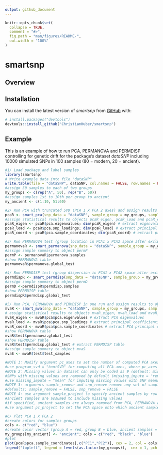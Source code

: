 ---
output: github_document
---

<!-- README.md is generated from README.Rmd. Please edit that file -->

```{r, include = FALSE}
knitr::opts_chunk$set(
  collapse = TRUE,
  comment = "#>",
  fig.path = "man/figures/README-",
  out.width = "100%"
)
```

# smartsnp

<!-- badges: start -->
<!-- badges: end -->

## Overview

<!-- The package *smartsnp* runs fast and user-friendly computation of Principal Component Analysis (PCA) on single-nucleotide-polymorphism (SNP) data suitable for ancient, low-coverage and modern DNA. The package combines SNP scaling for genetic drift and projection of ancient samples onto a modern genetic PCA space (currently available only in Unix environment in the field-standard software EIGENSOFT) with permutation-based multivariate tests for population differences in genetic diversity (both location and dispersion). The package comprises three functions that run each analysis individually (*smart_pca*, *smart_permanova*, *smart_permdisp*), and a wrapper function (*smart_mva*) that runs any combination of the three standalone functions. -->

## Installation

<!-- You can install the released version of smartsnp from [CRAN](https://CRAN.R-project.org) with: -->

<!-- ``` r -->
<!-- install.packages("smartsnp") -->
<!-- ``` -->

You can install the latest version of *smartsnp* from [GitHub](https://github.com/ChristianHuber/smartsnp) with:

``` r
# install.packages("devtools")
devtools::install_github("ChristianHuber/smartsnp")
```
## Example

This is an example of how to run PCA, PERMANOVA and PERMDISP controlling for genetic drift for the package's dataset *dataSNP* including 10000 simulated SNPs in 100 samples (80 = modern, 20 = ancient).

```{r example, results="hide"}
#1/ Load package and label samples
library(smartsnp)
# Write example data into file "dataSNP"
write.table(file = "dataSNP", dataSNP, col.names = FALSE, row.names = FALSE)
#assign 50 samples to each of two groups
my_groups <- c(rep("A", 50), rep("B", 50))
#assign samples 1st to 10th per group to ancient
my_ancient <- c(1:10, 51:60)

#2/ Run PCA with truncated SVD (PCA 1 x PCA 2 axes) and assign results to object pcaR
pcaR <- smart_pca(snp_data = "dataSNP", sample_group = my_groups, sample_project = my_ancient)
#assign statistical results to objects pcaR_eigen, pcaR_load and pcaR_coord
pcaR_eigen <- pcaR$pca.eigenvalues; dim(pcaR_eigen) # extract eigenvalues
pcaR_load <- pcaR$pca.snp_loadings; dim(pcaR_load) # extract principal coefficients (SNP loadings)
pcaR_coord <- pcaR$pca.sample_coordinates; dim(pcaR_coord) # extract principal components (sample position in PCA space)

#3/ Run PERMANOVA test (group location in PCA1 x PCA2 space after excluding ancient samples) and assign results to object permanovaR
permanovaR <- smart_permanova(snp_data = "dataSNP", sample_group = my_groups, target_space = "pca", sample_remove = my_ancient)
#assign sample summary to object permP
permP <- permanovaR$permanova.samples
#show PERMANOVA table
permanovaR$permanova.global_test

#4/ Run PERMDISP test (group dispersion in PCA1 x PCA2 space after excluding ancient samples) and assign results to object permdispR
permdispR <- smart_permdisp(snp_data = "dataSNP", sample_group = my_groups, sample_remove = my_ancient)
#assign sample summary to object permD
permD <-permdispR$permdisp.samples
#show PERMDISP table
permdispR$permdisp.global_test

#5/ Run PCA, PERMANOVA and PERMDISP in one run and assign results to object mvaR
mvaR <- smart_mva(snp_data = "dataSNP", sample_group = my_groups, sample_remove = my_ancient)
# assign statistical results to objects mvaR_eigen, mvaR_load and mvaR_coord
mvaR_eigen <- mvaR$pca$pca.eigenvalues # extract PCA eigenvalues
mvaR_load <- mvaR$pca$pca.snp_loadings # extract principal coefficients (SNP loadings)
mvaR_coord <- mvaR$pca$pca.sample_coordinates # extract PCA principal components (sample position in PCA space)
#show PERMANOVA table
mvaR$test$permanova.global_test
#show PERMDISP table
mvaR$test$permdisp.global_test # extract PERMDISP table
#assign sample summary to object mvaS
mvaS <- mvaR$test$test_samples

#NOTE 1: Modify argument pc_axes to set the number of computed PCA axes (defaults: pc_axes = 2, program_svd = "RSpectra")
#use program_svd = "bootSVD" for computing all PCA axes, where pc_axes has no effect on computations
#NOTE 2: Missing values in dataset can only be coded as 9 (default: missing_value = 9) or NA (missing_value = NA)
#SNPs with missing values are removed by default (missing_impute = "remove")
#use missing_impute = "mean" for imputing missing values with SNP means 
#NOTE 3: arguments sample_remove and snp_remove remove any set of samples (by column number) and SNPs (by row number), respectively
#defaults: sample_remove = FALSE, snp_remove = FALSE
#NOTE 4: use argument sample_project to specify ancient samples by row number (default: sample_project = FALSE)
#ancient samples are assumed to include missing values
#if specified, ancient samples are always removed from PCA, PERMANOVA and PERMDISP computations
#use argument pc_project to set the PCA space onto which ancient samples are projected (default: pc_project = c(1:2) for PCA 1 x PCA2 space)

#6/ Plot PCA 1 x PCA 2
#create colors for samples groups
cols <- c("red", "blue")
#create color vector (group A = red, group B = blue, ancient samples = black)
my_groups[my_ancient] <- "ancient"; cols = c("red", "black", "blue")
#plot
plot(pcaR$pca.sample_coordinates[,c("PC1","PC2")], cex = 2, col = cols[as.factor(my_groups)], pch = 19, main = "genotype smartpca")
legend("topleft", legend = levels(as.factor(my_groups)),  cex = 1, pch = 19, col = cols, text.col = cols)
```
